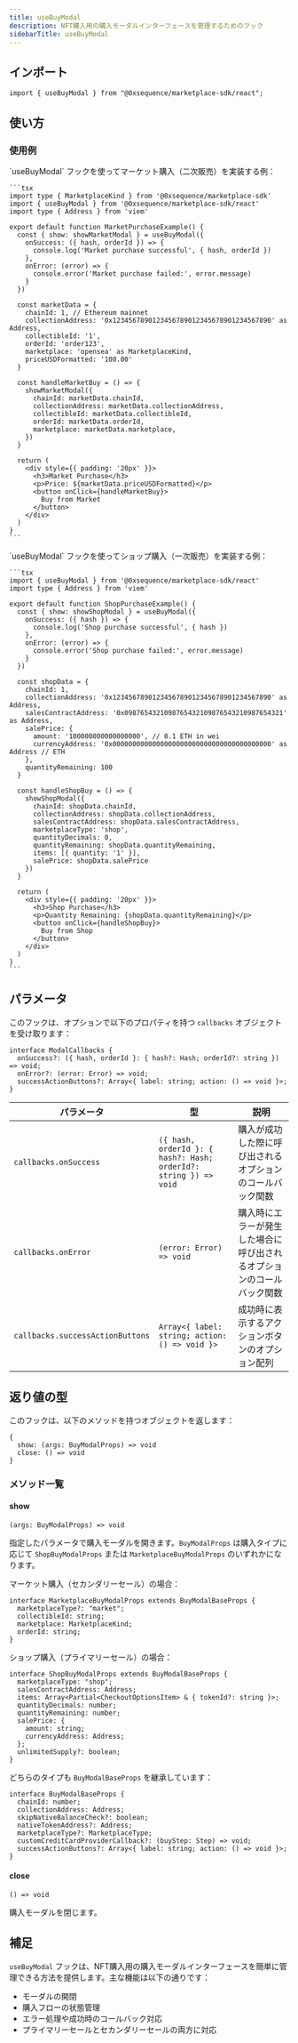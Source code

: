 ```yaml
---
title: useBuyModal
description: NFT購入用の購入モーダルインターフェースを管理するためのフック
sidebarTitle: useBuyModal
---
```


## インポート

```tsx
import { useBuyModal } from "@0xsequence/marketplace-sdk/react";
```

## 使い方

### 使用例

<Tabs>
  <Tab title="マーケット購入">
    `useBuyModal` フックを使ってマーケット購入（二次販売）を実装する例：

    ```tsx
    import type { MarketplaceKind } from '@0xsequence/marketplace-sdk'
    import { useBuyModal } from '@0xsequence/marketplace-sdk/react'
    import type { Address } from 'viem'

    export default function MarketPurchaseExample() {
      const { show: showMarketModal } = useBuyModal({
        onSuccess: ({ hash, orderId }) => {
          console.log('Market purchase successful', { hash, orderId })
        },
        onError: (error) => {
          console.error('Market purchase failed:', error.message)
        }
      })

      const marketData = {
        chainId: 1, // Ethereum mainnet
        collectionAddress: '0x1234567890123456789012345678901234567890' as Address,
        collectibleId: '1',
        orderId: 'order123',
        marketplace: 'opensea' as MarketplaceKind,
        priceUSDFormatted: '100.00'
      }

      const handleMarketBuy = () => {
        showMarketModal({
          chainId: marketData.chainId,
          collectionAddress: marketData.collectionAddress,
          collectibleId: marketData.collectibleId,
          orderId: marketData.orderId,
          marketplace: marketData.marketplace,
        })
      }

      return (
        <div style={{ padding: '20px' }}>
          <h3>Market Purchase</h3>
          <p>Price: ${marketData.priceUSDFormatted}</p>
          <button onClick={handleMarketBuy}>
            Buy from Market
          </button>
        </div>
      )
    }
    ```
  </Tab>

  <Tab title="ショップ購入">
    `useBuyModal` フックを使ってショップ購入（一次販売）を実装する例：

    ```tsx
    import { useBuyModal } from '@0xsequence/marketplace-sdk/react'
    import type { Address } from 'viem'

    export default function ShopPurchaseExample() {
      const { show: showShopModal } = useBuyModal({
        onSuccess: ({ hash }) => {
          console.log('Shop purchase successful', { hash })
        },
        onError: (error) => {
          console.error('Shop purchase failed:', error.message)
        }
      })

      const shopData = {
        chainId: 1,
        collectionAddress: '0x1234567890123456789012345678901234567890' as Address,
        salesContractAddress: '0x0987654321098765432109876543210987654321' as Address,
        salePrice: {
          amount: '100000000000000000', // 0.1 ETH in wei
          currencyAddress: '0x0000000000000000000000000000000000000000' as Address // ETH
        },
        quantityRemaining: 100
      }

      const handleShopBuy = () => {
        showShopModal({
          chainId: shopData.chainId,
          collectionAddress: shopData.collectionAddress,
          salesContractAddress: shopData.salesContractAddress,
          marketplaceType: 'shop',
          quantityDecimals: 0,
          quantityRemaining: shopData.quantityRemaining,
          items: [{ quantity: '1' }],
          salePrice: shopData.salePrice
        })
      }

      return (
        <div style={{ padding: '20px' }}>
          <h3>Shop Purchase</h3>
          <p>Quantity Remaining: {shopData.quantityRemaining}</p>
          <button onClick={handleShopBuy}>
            Buy from Shop
          </button>
        </div>
      )
    }
    ```
  </Tab>
</Tabs>

## パラメータ
このフックは、オプションで以下のプロパティを持つ `callbacks` オブジェクトを受け取ります：

```tsx
interface ModalCallbacks {
  onSuccess?: ({ hash, orderId }: { hash?: Hash; orderId?: string }) => void;
  onError?: (error: Error) => void;
  successActionButtons?: Array<{ label: string; action: () => void }>;
}
```

| パラメータ                            | 型                                                                | 説明                                  |
| -------------------------------- | ---------------------------------------------------------------- | ----------------------------------- |
| `callbacks.onSuccess`            | `({ hash, orderId }: { hash?: Hash; orderId?: string }) => void` | 購入が成功した際に呼び出されるオプションのコールバック関数       |
| `callbacks.onError`              | `(error: Error) => void`                                         | 購入時にエラーが発生した場合に呼び出されるオプションのコールバック関数 |
| `callbacks.successActionButtons` | `Array<{ label: string; action: () => void }>`                   | 成功時に表示するアクションボタンのオプション配列            |

## 返り値の型
このフックは、以下のメソッドを持つオブジェクトを返します：

```tsx
{
  show: (args: BuyModalProps) => void
  close: () => void
}
```

### メソッド一覧

#### show
`(args: BuyModalProps) => void`

指定したパラメータで購入モーダルを開きます。`BuyModalProps` は購入タイプに応じて `ShopBuyModalProps` または `MarketplaceBuyModalProps` のいずれかになります。

マーケット購入（セカンダリーセール）の場合：

```tsx
interface MarketplaceBuyModalProps extends BuyModalBaseProps {
  marketplaceType?: "market";
  collectibleId: string;
  marketplace: MarketplaceKind;
  orderId: string;
}
```

ショップ購入（プライマリーセール）の場合：

```tsx
interface ShopBuyModalProps extends BuyModalBaseProps {
  marketplaceType: "shop";
  salesContractAddress: Address;
  items: Array<Partial<CheckoutOptionsItem> & { tokenId?: string }>;
  quantityDecimals: number;
  quantityRemaining: number;
  salePrice: {
    amount: string;
    currencyAddress: Address;
  };
  unlimitedSupply?: boolean;
}
```

どちらのタイプも `BuyModalBaseProps` を継承しています：

```tsx
interface BuyModalBaseProps {
  chainId: number;
  collectionAddress: Address;
  skipNativeBalanceCheck?: boolean;
  nativeTokenAddress?: Address;
  marketplaceType?: MarketplaceType;
  customCreditCardProviderCallback?: (buyStep: Step) => void;
  successActionButtons?: Array<{ label: string; action: () => void }>;
}
```

#### close
`() => void`

購入モーダルを閉じます。

## 補足
`useBuyModal` フックは、NFT購入用の購入モーダルインターフェースを簡単に管理できる方法を提供します。主な機能は以下の通りです：
- モーダルの開閉
- 購入フローの状態管理
- エラー処理や成功時のコールバック対応
- プライマリーセールとセカンダリーセールの両方に対応